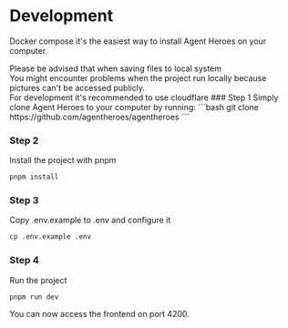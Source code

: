 
# Development

Docker compose it's the easiest way to install Agent Heroes on your computer.

<Callout type="warning" emoji="⚠️">
Please be advised that when saving files to local system<br />
You might encounter problems when the project run locally because pictures can't be accessed publicly.<br />
For development it's recommended to use cloudflare
</Callout>

<Steps>
### Step 1
Simply clone Agent Heroes to your computer by running:
```bash
git clone https://github.com/agentheroes/agentheroes
```

### Step 2

Install the project with pnpm

```bash
pnpm install
```

### Step 3
Copy .env.example to .env and configure it

```bash
cp .env.example .env
```

### Step 4
Run the project

```bash
pnpm run dev
```

You can now access the frontend on port 4200.<br />
</Steps>

<ConfigureEnv />
